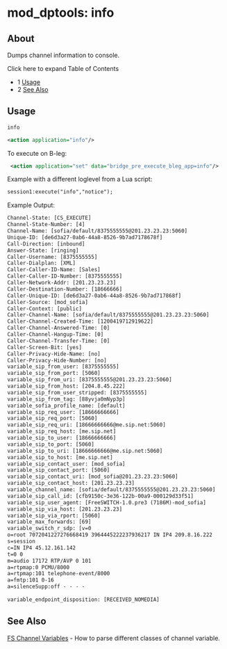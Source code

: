 
# mod_dptools: info 

 

## About

Dumps channel information to console.

Click here to expand Table of Contents

* 1 [Usage](#usage)
* 2 [See Also](#see-also)

## Usage

```xml
info 
```

```xml
<action application="info"/> 
```

To execute on B-leg:

```xml
 <action application="set" data="bridge_pre_execute_bleg_app=info"/>
```

Example with a different loglevel from a Lua script:

```xml
session1:execute("info","notice");
```

Example Output:

```xml
Channel-State: [CS_EXECUTE]
Channel-State-Number: [4]
Channel-Name: [sofia/default/8375555555@201.23.23.23:5060]
Unique-ID: [de6d3a27-0ab6-44a8-8526-9b7ad7178678f]
Call-Direction: [inbound]
Answer-State: [ringing]
Caller-Username: [8375555555]
Caller-Dialplan: [XML]
Caller-Caller-ID-Name: [Sales]
Caller-Caller-ID-Number: [8375555555]
Caller-Network-Addr: [201.23.23.23]
Caller-Destination-Number: [18666666]
Caller-Unique-ID: [de6d3a27-0ab6-44a8-8526-9b7ad717868f]
Caller-Source: [mod_sofia]
Caller-Context: [public]
Caller-Channel-Name: [sofia/default/8375555555@201.23.23.23:5060]
Caller-Channel-Created-Time: [1200419712919622]
Caller-Channel-Answered-Time: [0]
Caller-Channel-Hangup-Time: [0]
Caller-Channel-Transfer-Time: [0]
Caller-Screen-Bit: [yes]
Caller-Privacy-Hide-Name: [no]
Caller-Privacy-Hide-Number: [no]
variable_sip_from_user: [8375555555]
variable_sip_from_port: [5060]
variable_sip_from_uri: [8375555555@201.23.23.23:5060]
variable_sip_from_host: [204.8.45.222]
variable_sip_from_user_stripped: [8375555555]
variable_sip_from_tag: [88yvja0mNyp3p]
variable_sofia_profile_name: [default]
variable_sip_req_user: [18666666666]
variable_sip_req_port: [5060]
variable_sip_req_uri: [18666666666@me.sip.net:5060]
variable_sip_req_host: [me.sip.net]
variable_sip_to_user: [18666666666]
variable_sip_to_port: [5060]
variable_sip_to_uri: [18666666666@me.sip.net:5060]
variable_sip_to_host: [me.sip.net]
variable_sip_contact_user: [mod_sofia]
variable_sip_contact_port: [5060]
variable_sip_contact_uri: [mod_sofia@201.23.23.23:5060]
variable_sip_contact_host: [201.23.23.23]
variable_channel_name: [sofia/default/8375555555@201.23.23.23:5060]
variable_sip_call_id: [cfb9150c-3e36-122b-00a9-000129d33f51]
variable_sip_user_agent: [FreeSWITCH-1.0.pre3 (7186M)-mod_sofia]
variable_sip_via_host: [201.23.23.23]
variable_sip_via_rport: [5060]
variable_max_forwards: [69]
variable_switch_r_sdp: [v=0
o=root 7072041227276668419 3964445222237936217 IN IP4 209.8.16.222
s=session
c=IN IP4 45.12.161.142
t=0 0
m=audio 17172 RTP/AVP 0 101
a=rtpmap:0 PCMU/8000
a=rtpmap:101 telephone-event/8000
a=fmtp:101 0-16
a=silenceSupp:off - - - -
 
variable_endpoint_disposition: [RECEIVED_NOMEDIA]
```

## See Also

[FS Channel Variables](../../Dialplan/Variables-Archive/--Channel-Variables/FS-Channel-Variables_13173384.mdx#about--) \- How to parse different classes of channel variable.


